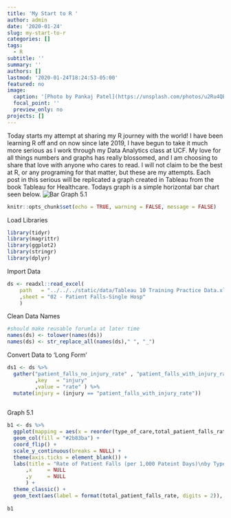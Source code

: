 ```yaml
---
title: 'My Start to R '
author: admin
date: '2020-01-24'
slug: my-start-to-r
categories: []
tags:
  - R
subtitle: ''
summary: ''
authors: []
lastmod: '2020-01-24T18:24:53-05:00'
featured: no
image: 
  caption: '[Photo by Pankaj Patel](https://unsplash.com/photos/u2Ru4QBXA5Q)'
  focal_point: ''
  preview_only: no
projects: []
---
```


Today starts my attempt at sharing my R journey with the world! I have been learning R off and on now since late 2019,  I have begun to take it much more serious as I work through my Data Analytics class at UCF.  My love for all things numbers and graphs has really blossomed, and I am choosing to share that love with anyone who cares to read.  I will not claim to be the best at R, or any programing for that matter, but these are my attempts.  Each post in this serious will be replicated a graph created in Tableau from the book Tableau for Healthcare.  Todays graph is a simple horizontal bar chart seen below. ![Bar Graph 5.1 ](/post/2020-01-24-my-start-to-r_files/bar-graph.PNG)


```r
knitr::opts_chunk$set(echo = TRUE, warning = FALSE, message = FALSE)
```

Load Libraries

```r
library(tidyr)
library(magrittr)
library(ggplot2)
library(stringr)
library(dplyr)
```

Import Data

```r
ds <- readxl::read_excel(
    path   = "../../../static/data/Tableau 10 Training Practice Data.xlsx" 
    ,sheet = "02 - Patient Falls-Single Hosp"
    )
```
Clean Data Names

```r
#should make reusable forumla at later time
names(ds) <- tolower(names(ds))
names(ds) <- str_replace_all(names(ds)," ", "_")

```


Convert Data to 'Long Form' 
```r
ds1 <- ds %>% 
  gather("patient_falls_no_injury_rate" , "patient_falls_with_injury_rate"
         ,key   = "injury" 
         ,value = "rate" ) %>% 
  mutate(injury = (injury == "patient_falls_with_injury_rate"))
         
```

Graph 5.1

```r
b1 <- ds %>% 
  ggplot(mapping = aes(x = reorder(type_of_care,total_patient_falls_rate ) , y = total_patient_falls_rate)) +
  geom_col(fill = "#2b83ba") + 
  coord_flip() +
  scale_y_continuous(breaks = NULL) +
  theme(axis.ticks = element_blank()) +
  labs(title = "Rate of Patient Falls (per 1,000 Pateint Days)\nby Type of Care for FY2017"
      ,x     = NULL
      ,y     = NULL
      ) +
  theme_classic() +
  geom_text(aes(label = format(total_patient_falls_rate, digits = 2)), nudge_y = -.25, color = "white")
  
b1
```